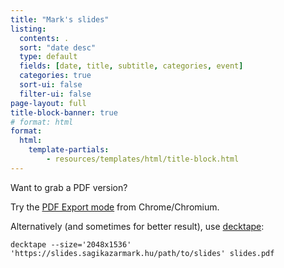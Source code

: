 ```yaml
---
title: "Mark's slides"
listing:
  contents: .
  sort: "date desc"
  type: default
  fields: [date, title, subtitle, categories, event]
  categories: true
  sort-ui: false
  filter-ui: false
page-layout: full
title-block-banner: true
# format: html
format:
  html:
    template-partials:
        - resources/templates/html/title-block.html
---
```


Want to grab a PDF version?

Try the [PDF Export mode](https://quarto.org/docs/presentations/revealjs/presenting.html#print-to-pdf) from Chrome/Chromium.

Alternatively (and sometimes for better result), use [decktape](https://github.com/astefanutti/decktape):

```shell
decktape --size='2048x1536' 'https://slides.sagikazarmark.hu/path/to/slides' slides.pdf
```

<br>
<br>
